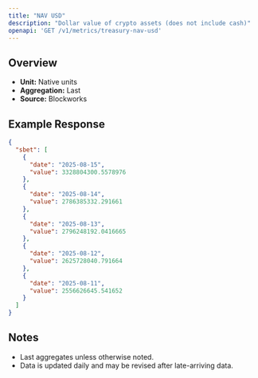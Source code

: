 ```yaml
---
title: "NAV USD"
description: "Dollar value of crypto assets (does not include cash)"
openapi: 'GET /v1/metrics/treasury-nav-usd'
---
```


## Overview

- **Unit:** Native units
- **Aggregation:** Last
- **Source:** Blockworks

## Example Response

```json
{
  "sbet": [
    {
      "date": "2025-08-15",
      "value": 3328804300.5578976
    },
    {
      "date": "2025-08-14",
      "value": 2786385332.291661
    },
    {
      "date": "2025-08-13",
      "value": 2796248192.0416665
    },
    {
      "date": "2025-08-12",
      "value": 2625728040.791664
    },
    {
      "date": "2025-08-11",
      "value": 2556626645.541652
    }
  ]
}
```

## Notes
- Last aggregates unless otherwise noted.
- Data is updated daily and may be revised after late-arriving data.
